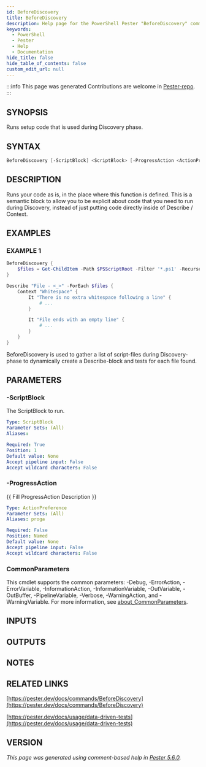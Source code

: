 ```yaml
---
id: BeforeDiscovery
title: BeforeDiscovery
description: Help page for the PowerShell Pester "BeforeDiscovery" command
keywords:
  - PowerShell
  - Pester
  - Help
  - Documentation
hide_title: false
hide_table_of_contents: false
custom_edit_url: null
---
```


:::info This page was generated
Contributions are welcome in [Pester-repo](https://github.com/pester/pester).
:::

## SYNOPSIS

Runs setup code that is used during Discovery phase.

## SYNTAX

```powershell
BeforeDiscovery [-ScriptBlock] <ScriptBlock> [-ProgressAction <ActionPreference>] [<CommonParameters>]
```

## DESCRIPTION

Runs your code as is, in the place where this function is defined.
This is a semantic block to allow you
to be explicit about code that you need to run during Discovery, instead of just
putting code directly inside of Describe / Context.

## EXAMPLES

### EXAMPLE 1

```powershell
BeforeDiscovery {
    $files = Get-ChildItem -Path $PSScriptRoot -Filter '*.ps1' -Recurse
}

Describe "File - <_>" -ForEach $files {
    Context "Whitespace" {
        It "There is no extra whitespace following a line" {
            # ...
        }

        It "File ends with an empty line" {
            # ...
        }
    }
}
```

BeforeDiscovery is used to gather a list of script-files during Discovery-phase to
dynamically create a Describe-block and tests for each file found.

## PARAMETERS

### -ScriptBlock

The ScriptBlock to run.

```yaml
Type: ScriptBlock
Parameter Sets: (All)
Aliases:

Required: True
Position: 1
Default value: None
Accept pipeline input: False
Accept wildcard characters: False
```

### -ProgressAction

\{\{ Fill ProgressAction Description \}\}

```yaml
Type: ActionPreference
Parameter Sets: (All)
Aliases: proga

Required: False
Position: Named
Default value: None
Accept pipeline input: False
Accept wildcard characters: False
```

### CommonParameters

This cmdlet supports the common parameters: -Debug, -ErrorAction, -ErrorVariable, -InformationAction, -InformationVariable, -OutVariable, -OutBuffer, -PipelineVariable, -Verbose, -WarningAction, and -WarningVariable. For more information, see [about_CommonParameters](http://go.microsoft.com/fwlink/?LinkID=113216).

## INPUTS

## OUTPUTS

## NOTES

## RELATED LINKS

[https://pester.dev/docs/commands/BeforeDiscovery](https://pester.dev/docs/commands/BeforeDiscovery)

[https://pester.dev/docs/usage/data-driven-tests](https://pester.dev/docs/usage/data-driven-tests)

## VERSION

*This page was generated using comment-based help in [Pester 5.6.0](https://github.com/pester/pester).*
